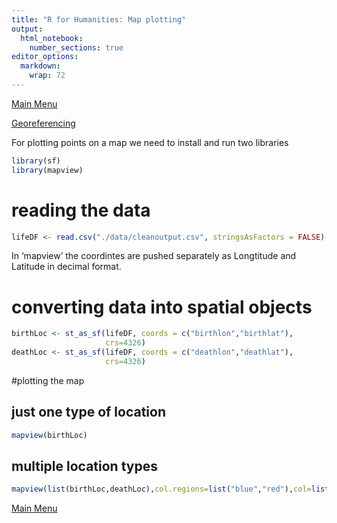 ```yaml
---
title: "R for Humanities: Map plotting"
output: 
  html_notebook: 
    number_sections: true
editor_options: 
  markdown: 
    wrap: 72
---
```


[Main
Menu](https://htmlpreview.github.io/?https://github.com/argentenum/Rworkshop/blob/master/notebooks/RforHumanities.nb.html)


[Georeferencing](https://map-rfun.library.duke.edu/01_georeference.html)

For plotting points on a map we need to install and run two libraries

```r
library(sf)
library(mapview)
```


# reading the data

```r
lifeDF <- read.csv("./data/cleanoutput.csv", stringsAsFactors = FALSE)
```

In 'mapview' the coordintes are pushed separately as Longtitude and Latitude in decimal format.

# converting data into spatial objects
```r
birthLoc <- st_as_sf(lifeDF, coords = c("birthlon","birthlat"),
                     crs=4326)
deathLoc <- st_as_sf(lifeDF, coords = c("deathlon","deathlat"),
                     crs=4326)
```


#plotting the map

## just one type of location

```r
mapview(birthLoc)
```

## multiple location types

```r
mapview(list(birthLoc,deathLoc),col.regions=list("blue","red"),col=list("blue","red"),label=lifeDF$Name)
```




[Main
Menu](https://htmlpreview.github.io/?https://github.com/argentenum/Rworkshop/blob/master/notebooks/RforHumanities.nb.html)